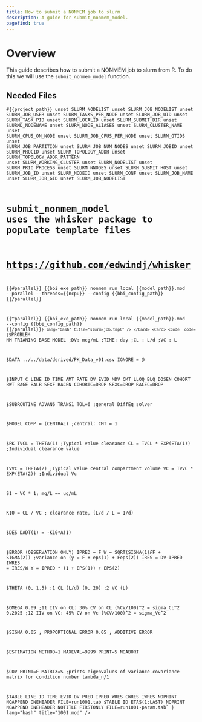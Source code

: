 ```yaml
---
title: How to submit a NONMEM job to slurm
description: A guide for submit_nonmem_model.
pagefind: true
---
```


# Overview

This guide describes how to submit a NONMEM job to slurm from R. To do this we will use the `submit_nonmem_model` function. 

## Needed Files
<Card>
<Code 
code={
    `#!/bin/bash
#SBATCH --job-name="{{job_name}}"
#SBATCH --nodes=1
#SBATCH --ntasks=1
#SBATCH --cpus-per-task={{ncpu}}
#SBATCH --partition={{partition}}
#SBATCH --account={{project_name}}

#{{project_path}}
unset SLURM_NODELIST
unset SLURM_JOB_NODELIST
unset SLURM_JOB_USER
unset SLURM_TASKS_PER_NODE
unset SLURM_JOB_UID
unset SLURM_TASK_PID
unset SLURM_LOCALID
unset SLURM_SUBMIT_DIR
unset SLURMD_NODENAME
unset SLURM_NODE_ALIASES
unset SLURM_CLUSTER_NAME
unset SLURM_CPUS_ON_NODE
unset SLURM_JOB_CPUS_PER_NODE
unset SLURM_GTIDS
unset SLURM_JOB_PARTITION
unset SLURM_JOB_NUM_NODES
unset SLURM_JOBID
unset SLURM_PROCID
unset SLURM_TOPOLOGY_ADDR
unset SLURM_TOPOLOGY_ADDR_PATTERN
unset SLURM_WORKING_CLUSTER
unset SLURM_NODELIST
unset SLURM_PRIO_PROCESS
unset SLURM_NNODES
unset SLURM_SUBMIT_HOST
unset SLURM_JOB_ID
unset SLURM_NODEID
unset SLURM_CONF
unset SLURM_JOB_NAME
unset SLURM_JOB_GID
unset SLURM_JOB_NODELIST

# submit_nonmem_model uses the whisker package to populate template files
# https://github.com/edwindj/whisker
{{#parallel}}
{{bbi_exe_path}} nonmem run local {{model_path}}.mod --parallel --threads={{ncpu}} --config {{bbi_config_path}}
{{/parallel}}


{{^parallel}}
{{bbi_exe_path}} nonmem run local {{model_path}}.mod --config {{bbi_config_path}}
{{/parallel}}`
}
lang="bash" title="slurm-job.tmpl"
/>
</Card>
<Card>
<Code 
code={
    `$PROBLEM NM TRIANING BASE MODEL
;DV: mcg/mL
;TIME: day
;CL  : L/d
;VC   : L

$DATA ../../data/derived/PK_Data_v01.csv IGNORE = @

$INPUT C LINE ID TIME AMT RATE DV EVID MDV CMT LLOQ BLQ DOSEN COHORT BWT BAGE BALB SEXF RACEN COHORTC=DROP SEXC=DROP RACEC=DROP

$SUBROUTINE ADVAN6 TRANS1 TOL=6 ;general DiffEq solver

$MODEL
  COMP = (CENTRAL) ;central: CMT = 1

$PK
TVCL = THETA(1) ;Typical value clearance
CL = TVCL * EXP(ETA(1)) ;Individual clearance value

TVVC = THETA(2) ;Typical value central compartment volume
VC = TVVC * EXP(ETA(2)) ;Individual Vc

S1 = VC * 1; mg/L == ug/mL

K10 = CL / VC ; clearance rate, (L/d / L = 1/d)

$DES
DADT(1) = -K10*A(1)

$ERROR (OBSERVATION ONLY)
IPRED = F
W = SQRT(SIGMA(1)*F*F + SIGMA(2)) ;variance on (y = F + eps(1) + Feps(2))
IRES = DV-IPRED
IWRES = IRES/W
Y = IPRED * (1 + EPS(1)) + EPS(2)

$THETA
(0, 1.5)  ;1 CL (L/d)
(0, 20)   ;2 VC (L)

$OMEGA
0.09     ;11 IIV on CL: 30% CV on CL (%CV/100)^2 = sigma_CL^2
0.2025   ;12 IIV on VC: 45% CV on Vc (%CV/100)^2 = sigma_Vc^2

$SIGMA
0.05      ; PROPORTIONAL ERROR
0.05      ; ADDITIVE ERROR

$ESTIMATION METHOD=1 MAXEVAL=9999 PRINT=5 NOABORT

$COV PRINT=E MATRIX=S ;prints eigenvalues of variance-covariance matrix for condition number lambda_n/1

$TABLE LINE ID TIME EVID DV PRED IPRED WRES CWRES IWRES NOPRINT NOAPPEND ONEHEADER FILE=run1001.tab
$TABLE ID ETAS(1:LAST) NOPRINT NOAPPEND ONEHEADER NOTITLE FIRSTONLY FILE=run1001-param.tab`
}
lang="bash" title="1001.mod"
/>
</Card>

